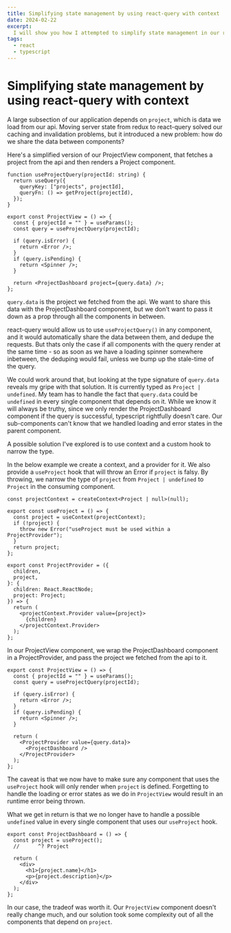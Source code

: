 ```yaml
---
title: Simplifying state management by using react-query with context
date: 2024-02-22
excerpt:
  I will show you how I attempted to simplify state management in our react app by using react-query with context.
tags: 
  - react
  - typescript
---
```


# Simplifying state management by using react-query with context

A large subsection of our application depends on `project`, which is data we load from our api. Moving server state from redux to react-query solved our caching and invalidation problems, but it introduced a new problem: how do we share the data between components?

Here's a simplified version of our ProjectView component, that fetches a project from the api and then renders a Project component.

```tsx
function useProjectQuery(projectId: string) {
  return useQuery({
    queryKey: ["projects", projectId],
    queryFn: () => getProject(projectId),
  });
}

export const ProjectView = () => {
  const { projectId = "" } = useParams();
  const query = useProjectQuery(projectId);

  if (query.isError) {
    return <Error />;
  }
  if (query.isPending) {
    return <Spinner />;
  }

  return <ProjectDashboard project={query.data} />;
};
```

`query.data` is the project we fetched from the api. We want to share this data with the ProjectDashboard component, but we don't want to pass it down as a prop through all the components in between.

react-query would allow us to use `useProjectQuery()` in any component, and it would automatically share the data between them, and dedupe the requests. But thats only the case if all components with the query render at the same time - so as soon as we have a loading spinner somewhere inbetween, the deduping would fail, unless we bump up the stale-time of the query.

We could work around that, but looking at the type signature of `query.data` reveals my gripe with that solution. It is currently typed as `Project | undefined`. My team has to handle the fact that `query.data` could be `undefined` in every single component that depends on it. While we know it will always be truthy, since we only render the ProjectDashboard component if the query is successful, typescript rightfully doesn't care. Our sub-components can't know that we handled loading and error states in the parent component.

A possible solution I've explored is to use context and a custom hook to narrow the type.

In the below example we create a context, and a provider for it. We also provide a `useProject` hook that will throw an Error if `project` is falsy. By throwing, we narrow the type of `project` from `Project | undefined` to `Project` in the consuming component.

```tsx
const projectContext = createContext<Project | null>(null);

export const useProject = () => {
  const project = useContext(projectContext);
  if (!project) {
    throw new Error("useProject must be used within a ProjectProvider");
  }
  return project;
};

export const ProjectProvider = ({
  children,
  project,
}: {
  children: React.ReactNode;
  project: Project;
}) => {
  return (
    <projectContext.Provider value={project}>
      {children}
    </projectContext.Provider>
  );
};
```

In our ProjectView component, we wrap the ProjectDashboard component in a ProjectProvider, and pass the project we fetched from the api to it.

```tsx
export const ProjectView = () => {
  const { projectId = "" } = useParams();
  const query = useProjectQuery(projectId);

  if (query.isError) {
    return <Error />;
  }
  if (query.isPending) {
    return <Spinner />;
  }

  return (
    <ProjectProvider value={query.data}>
      <ProjectDashboard />
    </ProjectProvider>
  );
};
```

The caveat is that we now have to make sure any component that uses the `useProject` hook will only render when `project` is defined. Forgetting to handle the loading or error states as we do in `ProjectView` would result in an runtime error being thrown.

What we get in return is that we no longer have to handle a possible `undefined` value in every single component that uses our `useProject` hook.

```tsx
export const ProjectDashboard = () => {
  const project = useProject();
  //      ^? Project

  return (
    <div>
      <h1>{project.name}</h1>
      <p>{project.description}</p>
    </div>
  );
};
```

In our case, the tradeof was worth it. Our `ProjectView` component doesn't really change much, and our solution took some complexity out of all the components that depend on `project`.
